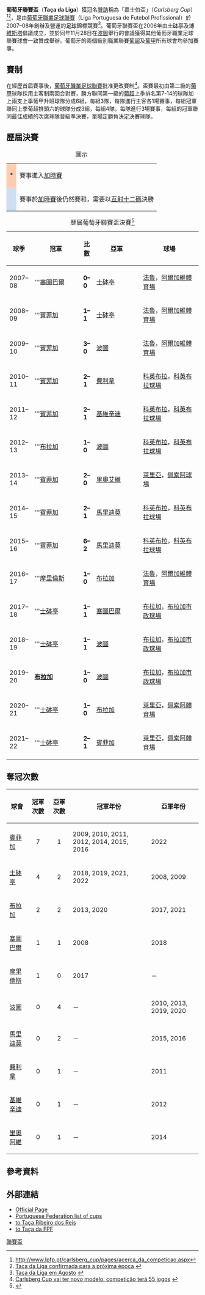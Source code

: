 {{Infobox football tournament
| name                 = 葡萄牙聯賽盃
| logo                 = 
| founded              = {{Start date and age|df=yes|1938}}
| organiser            = [[葡萄牙職業足球聯賽|葡萄牙職業足球聯賽]]
| region               = 葡萄牙
| number of teams      = 32 隊
| current champion     = [[葡萄牙士砵亭俱樂部|士砵亭]]（第 4 次）
| most successful team = [[里斯本與本菲卡體育|賓菲加]]（7 次）
| website              = http://www.ligaportugal.pt/en/liga/jogo/20162017/tacactt/7/1#
}}

'''葡萄牙聯賽盃'''（'''Taça da Liga'''）獲冠名[[贊助|贊助]]稱為「嘉士伯盃」（''Carlsberg Cup''）<ref>http://www.lpfp.pt/carlsberg_cup/pages/acerca_da_competicao.aspx</ref><ref>[http://jpn.icicom.up.pt/2007/05/18/futebol_taca_da_liga_confirmada_para_a_proxima_epoca.html Taça da Liga confirmada para a próxima época] {{webarchive|url=https://web.archive.org/web/20100809142421/http://jpn.icicom.up.pt/2007/05/18/futebol_taca_da_liga_confirmada_para_a_proxima_epoca.html |date=2010-08-09 }} {{pt}}</ref>，是由[[葡萄牙職業足球聯賽|葡萄牙職業足球聯賽]]（Liga Portuguesa de Futebol Profissional）於2007–08年創辦及營運的[[英式足球|足球]]錦標競賽<ref>[http://www.destak.pt/artigos.php?art=370 Taça da Liga em Agosto] {{pt}}</ref>。葡萄牙聯賽盃在2006年由[[里斯本競技|士砵亭]]及[[博維斯塔|博維斯塔]]倡議成立，並於同年11月28日在[[波爾圖足球俱樂部|波圖]]舉行的會議獲得其他葡萄牙職業足球聯賽球會一致贊成舉辦。葡萄牙的兩個級別職業聯賽[[葡超|葡超]]及[[葡甲|葡甲]]所有球會均參加賽事。

== 賽制 ==
在經歷首屆賽事後，[[葡萄牙職業足球聯賽|葡萄牙職業足球聯賽]]批准更改賽制<ref>[http://www.maisfutebol.iol.pt/noticia.php?id=942342&div_id=3892 Carlsberg Cup vai ter novo modelo: competição terá 55 jogos] {{Wayback|url=http://www.maisfutebol.iol.pt/noticia.php?id=942342&div_id=3892 |date=20080420235224 }} {{pt}}</ref>。盃賽最初由第二級的[[葡甲|葡甲]]球隊採用主客制兩回合對賽，勝方聯同第一級的[[葡超|葡超]]上季排名第7-14的球隊加上兩支上季葡甲升班球隊分成6組，每組3隊，每隊進行主客各1場賽事，每組冠軍聯同上季葡超排頭六的球隊分成3組，每組4隊，每隊進行3場賽事，每組的冠軍聯同最佳成績的次席球隊晉級準決賽，單場定勝負決定決賽球隊。

== 歷屆決賽 ==
{| class="wikitable"
|+圖示
|-
|align=center style="background-color:#FBCEB1"| *
|賽事進入[[加時賽|加時賽]]
|-
|align=center style="background-color:#cedff2"| {{Spaces}}
|賽事於[[加時賽|加時賽]]後仍然賽和，需要以[[互射十二碼|互射十二碼]]決勝
|}

{| class="sortable wikitable" style="text-align: center"
|+ 歷屆葡萄牙聯賽盃決賽<ref>{{cite web |title=Portugal - List of League Cup Finals |url=http://www.rsssf.com/tablesp/portleagcuphist.html |publisher=RSSSF |accessdate=2016年5月21日 |archive-date=2012年2月1日 |archive-url=https://web.archive.org/web/20120201102228/http://www.rsssf.com/tablesp/portleagcuphist.html |dead-url=no }}</ref>
! 球季
!width=160px| 冠軍
! 比數
!width=160px| 亞軍
!width=200px| 球場
|-
|2007–08
|'''[[維多利亞足球會|塞圖巴爾]]
|bgcolor=#cedff2|'''0–0'''{{pso|'''3–2'''}}
|[[葡萄牙士砵亭俱樂部|士砵亭]]
|align=left|[[法魯|法魯]]，[[阿爾加維體育場|阿爾加維體育場]]
|-
|2008–09
|'''[[里斯本與本菲卡體育|賓菲加]]
|bgcolor=#cedff2|'''1–1'''{{pso|'''3–2'''}}
|[[葡萄牙士砵亭俱樂部|士砵亭]]
|align=left|[[法魯|法魯]]，[[阿爾加維體育場|阿爾加維體育場]]
|-
|2009–10
|'''[[里斯本與本菲卡體育|賓菲加]]
|'''3–0'''
|[[波爾圖足球俱樂部|波圖]]
|align=left|[[法魯|法魯]]，[[阿爾加維體育場|阿爾加維體育場]]
|-
|2010–11
|'''[[里斯本與本菲卡體育|賓菲加]]
|'''2–1'''
|[[費利拿柏高斯足球會|費利拿]]
|align=left|[[科英布拉|科英布拉]]，[[科英布拉球場|科英布拉球場]]
|-
|2011–12
|'''[[里斯本與本菲卡體育|賓菲加]]
|'''2–1'''
|[[吉爾維森特足球俱樂部|基維辛迪]]
|align=left|[[科英布拉|科英布拉]]，[[科英布拉球場|科英布拉球場]]
|-
|2012–13
|'''[[布拉加體育會|布拉加]]
|'''1–0'''
|[[波爾圖足球俱樂部|波圖]]
|align=left|[[科英布拉|科英布拉]]，[[科英布拉球場|科英布拉球場]]
|-
|2013–14
|'''[[里斯本與本菲卡體育|賓菲加]]
|'''2–0'''
|[[里奧艾維足球俱樂部|里奧艾維]]
|align=left|[[萊里亞|萊里亞]]，[[佩索阿球場|佩索阿球場]]
|-
|2014–15
|'''[[里斯本與本菲卡體育|賓菲加]]
|'''2–1'''
|[[馬里迪莫體育會|馬里迪莫]]
|align=left|[[科英布拉|科英布拉]]，[[科英布拉球場|科英布拉球場]]
|-
|2015–16
|'''[[里斯本與本菲卡體育|賓菲加]]
|'''6–2'''
|[[馬里迪莫體育會|馬里迪莫]]
|align=left|[[科英布拉|科英布拉]]，[[科英布拉球場|科英布拉球場]]
|-
|2016–17
|'''[[莫雷倫斯足球俱樂部|摩里倫斯]]
|'''1–0'''
|[[布拉加體育會|布拉加]]
|align=left|[[法魯|法魯]]，[[阿爾加維體育場|阿爾加維體育場]]
|-
|2017–18
|'''[[葡萄牙士砵亭俱樂部|士砵亭]]
|bgcolor=#cedff2|'''1–1'''{{pso|'''5–4'''}}
|[[維多利亞足球會|塞圖巴爾]]
|align=left|[[布拉加|布拉加]]，[[布拉加市政球場|布拉加市政球場]]
|-
|2018–19
|'''[[葡萄牙士砵亭俱樂部|士砵亭]]
|bgcolor=#cedff2|'''1–1'''{{pso|'''3–1'''}}
|[[波爾圖足球俱樂部|波圖]]
|align=left|[[布拉加|布拉加]]，[[布拉加市政球場|布拉加市政球場]]
|-
|2019–20
|'''[[布拉加體育會|布拉加]]'''
|'''1–0'''
|[[波爾圖足球俱樂部|波圖]]
|align=left|[[布拉加|布拉加]]，[[布拉加市政球場|布拉加市政球場]]
|-
|2020–21
|'''[[葡萄牙士砵亭俱樂部|士砵亭]]
|'''1–0'''
|[[布拉加體育會|布拉加]]
|align=left|[[萊里亞|萊里亞]]，[[佩索阿體育場|佩索阿體育場]]
|-
|2021–22
|'''[[葡萄牙士砵亭俱樂部|士砵亭]]
|'''2–1'''
|[[里斯本與本菲卡體育|賓菲加]]
|align=left|[[萊里亞|萊里亞]]，[[佩索阿體育場|佩索阿體育場]]
|}

== 奪冠次數 ==
{| class="wikitable"
|-
! 球會
! 冠軍次數
! 亞軍次數
! 冠軍年份
! 亞軍年份
|-
| [[里斯本與本菲卡體育|賓菲加]]
| <center>7
| <center>1
| 2009, 2010, 2011, 2012, 2014, 2015, 2016
| 2022
|-
| [[葡萄牙士砵亭俱樂部|士砵亭]]
| <center>4
| <center>2
| 2018, 2019, 2021, 2022
| 2008, 2009
|-
| [[布拉加體育會|布拉加]]
| <center>2
| <center>2
| 2013, 2020
| 2017, 2021
|-
| [[塞圖巴爾足球會|塞圖巴爾]]
| <center>1
| <center>1
| 2008
| 2018
|-
| [[莫雷倫斯足球俱樂部|摩里倫斯]]
| <center>1
| <center>0
| 2017
| －
|-
| [[波爾圖足球俱樂部|波圖]]
| <center>0
| <center>4
| －
| 2010, 2013, 2019, 2020
|-
| [[馬里迪莫體育會|馬里迪莫]]
| <center>0
| <center>2
| －
| 2015, 2016
|-
| [[費雷拉足球俱樂部|費利拿]]
| <center>0
| <center>1
| －
| 2011
|-
| [[吉爾維森特足球俱樂部|基維辛迪]]
| <center>0
| <center>1
| －
| 2012
|-
| [[里奧艾維足球俱樂部|里奧阿維]]
| <center>0
| <center>1
| －
| 2014
|}

==參考資料==
{{reflist|2}}

==外部連結==
*[http://www.lpfp.pt/carlsberg_cup/pages/jornada.aspx Official Page] {{pt}}
*[https://web.archive.org/web/20110615170550/http://www.fpf.pt/portal/page/portal/PORTAL_FUTEBOL/COMPETICOES/QUADRO Portuguese Federation list of cups] 
*[http://pt.wordpress.com/tag/taca-ribeiro-dos-reis/ to Taça Ribeiro dos Reis] {{pt}}
*[http://arquivista.wordpress.com/2007/04/05/epoca-197677-taca-da-fpf/ to Taça da FPF] {{Wayback|url=http://arquivista.wordpress.com/2007/04/05/epoca-197677-taca-da-fpf/ |date=20110718085351 }} {{pt}}

{{National football (soccer) league cups}}

[[Category:葡萄牙足球賽事|聯賽盃]]